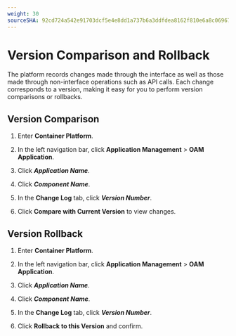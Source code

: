 ```yaml
---
weight: 30
sourceSHA: 92cd724a542e91703dcf5e4e8dd1a737b6a3ddfdea8162f810e6a8c06967df80
---
```


# Version Comparison and Rollback

The platform records changes made through the interface as well as those made through non-interface operations such as API calls. Each change corresponds to a version, making it easy for you to perform version comparisons or rollbacks.

## Version Comparison

1. Enter **Container Platform**.

2. In the left navigation bar, click **Application Management** > **OAM Application**.

3. Click ***Application Name***.

4. Click ***Component Name***.

5. In the **Change Log** tab, click ***Version Number***.

6. Click **Compare with Current Version** to view changes.

## Version Rollback

1. Enter **Container Platform**.

2. In the left navigation bar, click **Application Management** > **OAM Application**.

3. Click ***Application Name***.

4. Click ***Component Name***.

5. In the **Change Log** tab, click ***Version Number***.

6. Click **Rollback to this Version** and confirm.
